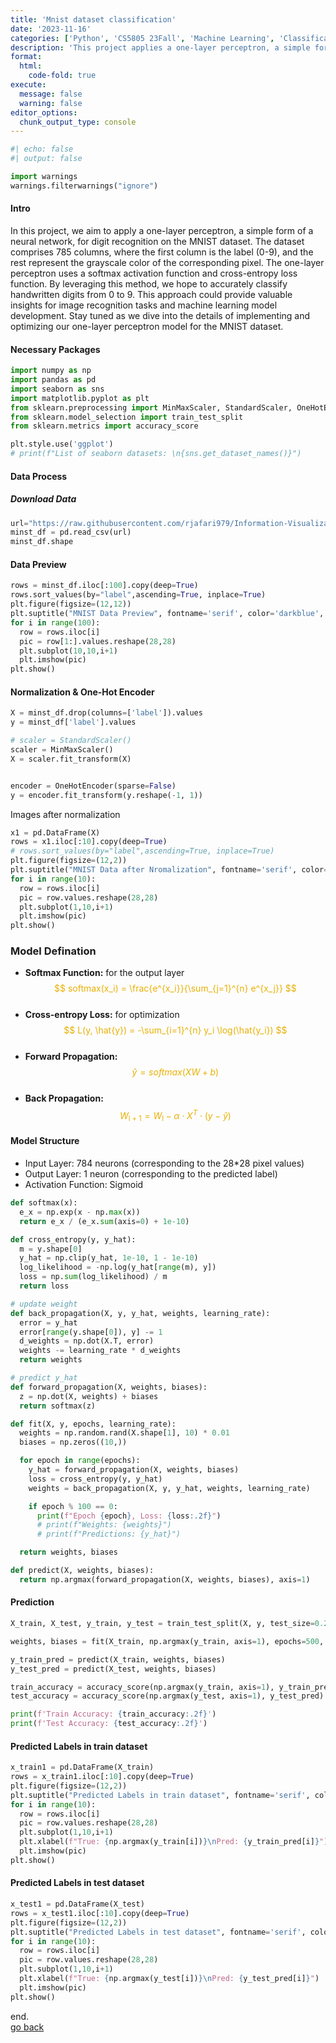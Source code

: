 ```yaml
---
title: 'Mnist dataset classification'
date: '2023-11-16'
categories: ['Python', 'CS5805 23Fall', 'Machine Learning', 'Classification', 'Perceptron', 'Nerual Network']
description: 'This project applies a one-layer perceptron, a simple form of a neural network, to classify handwritten digits from the MNIST dataset, providing insights into image recognition and machine learning model development.'
format: 
  html:
    code-fold: true
execute: 
  message: false
  warning: false
editor_options: 
  chunk_output_type: console
---
```


```python
#| echo: false
#| output: false

import warnings
warnings.filterwarnings("ignore")
```

#### __Intro__
In this project, we aim to apply a one-layer perceptron, a simple form of a neural network, for digit recognition on the MNIST dataset. The dataset comprises 785 columns, where the first column is the label (0-9), and the rest represent the grayscale color of the corresponding pixel. The one-layer perceptron uses a softmax activation function and cross-entropy loss function. By leveraging this method, we hope to accurately classify handwritten digits from 0 to 9. This approach could provide valuable insights for image recognition tasks and machine learning model development. Stay tuned as we dive into the details of implementing and optimizing our one-layer perceptron model for the MNIST dataset.

#### __Necessary Packages__
```python
import numpy as np
import pandas as pd
import seaborn as sns
import matplotlib.pyplot as plt
from sklearn.preprocessing import MinMaxScaler, StandardScaler, OneHotEncoder
from sklearn.model_selection import train_test_split
from sklearn.metrics import accuracy_score

plt.style.use('ggplot')
# print(f"List of seaborn datasets: \n{sns.get_dataset_names()}")
```

#### __Data Process__
##### __Download Data__
```python
url="https://raw.githubusercontent.com/rjafari979/Information-Visualization-Data-Analytics-Dataset-/main/mnist_test.csv"
minst_df = pd.read_csv(url)
minst_df.shape
```

#### __Data Preview__
```python
rows = minst_df.iloc[:100].copy(deep=True)
rows.sort_values(by="label",ascending=True, inplace=True)
plt.figure(figsize=(12,12))
plt.suptitle("MNIST Data Preview", fontname='serif', color='darkblue', fontsize=16)
for i in range(100):
  row = rows.iloc[i]
  pic = row[1:].values.reshape(28,28)
  plt.subplot(10,10,i+1)
  plt.imshow(pic)
plt.show()
```

#### __Normalization & One-Hot Encoder__
```python
X = minst_df.drop(columns=['label']).values
y = minst_df['label'].values

# scaler = StandardScaler()
scaler = MinMaxScaler()
X = scaler.fit_transform(X)


encoder = OneHotEncoder(sparse=False)
y = encoder.fit_transform(y.reshape(-1, 1))
```

Images after normalization
```python
x1 = pd.DataFrame(X)
rows = x1.iloc[:10].copy(deep=True)
# rows.sort_values(by="label",ascending=True, inplace=True)
plt.figure(figsize=(12,2))
plt.suptitle("MNIST Data after Nromalization", fontname='serif', color='darkblue', fontsize=16)
for i in range(10):
  row = rows.iloc[i]
  pic = row.values.reshape(28,28)
  plt.subplot(1,10,i+1)
  plt.imshow(pic)
plt.show()
```

### __Model Defination__
- __Softmax Function:__  for the output layer <font color=#e8b004>$$ softmax(x_i) = \frac{e^{x_i}}{\sum_{j=1}^{n} e^{x_j}} $$
</font>  
- __Cross-entropy Loss:__ for optimization <font color=#e8b004>$$ L(y, \hat{y}) = -\sum_{i=1}^{n} y_i \log(\hat{y_i}) $$</font>  
- __Forward Propagation:__ <font color=#e8b004>$$ \hat{y} = softmax(XW + b) $$</font>  
- __Back Propagation:__ <font color=#e8b004>$$ W_{\text{l}+1} = W_{\text{l}} - \alpha \cdot X^T \cdot (y - \hat{y}) $$</font>  

#### __Model Structure__
- Input Layer: 784 neurons (corresponding to the 28*28 pixel values)
- Output Layer: 1 neuron (corresponding to the predicted label)
- Activation Function: Sigmoid

```python
def softmax(x):
  e_x = np.exp(x - np.max(x))
  return e_x / (e_x.sum(axis=0) + 1e-10)

def cross_entropy(y, y_hat):
  m = y.shape[0]
  y_hat = np.clip(y_hat, 1e-10, 1 - 1e-10)
  log_likelihood = -np.log(y_hat[range(m), y])
  loss = np.sum(log_likelihood) / m
  return loss

# update weight
def back_propagation(X, y, y_hat, weights, learning_rate):
  error = y_hat
  error[range(y.shape[0]), y] -= 1
  d_weights = np.dot(X.T, error)
  weights -= learning_rate * d_weights
  return weights

# predict y_hat
def forward_propagation(X, weights, biases):
  z = np.dot(X, weights) + biases
  return softmax(z)

def fit(X, y, epochs, learning_rate):
  weights = np.random.rand(X.shape[1], 10) * 0.01
  biases = np.zeros((10,))

  for epoch in range(epochs):
    y_hat = forward_propagation(X, weights, biases)
    loss = cross_entropy(y, y_hat)
    weights = back_propagation(X, y, y_hat, weights, learning_rate)

    if epoch % 100 == 0:
      print(f"Epoch {epoch}, Loss: {loss:.2f}")
      # print(f"Weights: {weights}")
      # print(f"Predictions: {y_hat}")

  return weights, biases

def predict(X, weights, biases):
  return np.argmax(forward_propagation(X, weights, biases), axis=1)

```

#### __Prediction__
```python
X_train, X_test, y_train, y_test = train_test_split(X, y, test_size=0.2, random_state=42)

weights, biases = fit(X_train, np.argmax(y_train, axis=1), epochs=500, learning_rate=0.00001)

y_train_pred = predict(X_train, weights, biases)
y_test_pred = predict(X_test, weights, biases)

train_accuracy = accuracy_score(np.argmax(y_train, axis=1), y_train_pred)
test_accuracy = accuracy_score(np.argmax(y_test, axis=1), y_test_pred)

print(f'Train Accuracy: {train_accuracy:.2f}')
print(f'Test Accuracy: {test_accuracy:.2f}')
```

#### Predicted Labels in train dataset
```python
x_train1 = pd.DataFrame(X_train)
rows = x_train1.iloc[:10].copy(deep=True)
plt.figure(figsize=(12,2))
plt.suptitle("Predicted Labels in train dataset", fontname='serif', color='darkblue', fontsize=16)
for i in range(10):
  row = rows.iloc[i]
  pic = row.values.reshape(28,28)
  plt.subplot(1,10,i+1)
  plt.xlabel(f"True: {np.argmax(y_train[i])}\nPred: {y_train_pred[i]}")
  plt.imshow(pic)
plt.show()
```

#### Predicted Labels in test dataset
```python
x_test1 = pd.DataFrame(X_test)
rows = x_test1.iloc[:10].copy(deep=True)
plt.figure(figsize=(12,2))
plt.suptitle("Predicted Labels in test dataset", fontname='serif', color='darkblue', fontsize=16)
for i in range(10):
  row = rows.iloc[i]
  pic = row.values.reshape(28,28)
  plt.subplot(1,10,i+1)
  plt.xlabel(f"True: {np.argmax(y_test[i])}\nPred: {y_test_pred[i]}")
  plt.imshow(pic)
plt.show()
```

end.  
[go back](./machine_learning.qmd) 